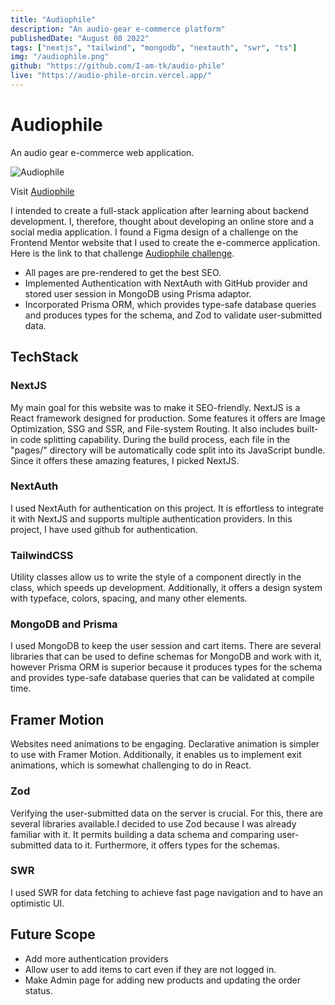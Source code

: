 ```yaml
---
title: "Audiophile"
description: "An audio-gear e-commerce platform"
publishedDate: "August 08 2022"
tags: ["nextjs", "tailwind", "mongodb", "nextauth", "swr", "ts"]
img: "/audiophile.png"
github: "https://github.com/I-am-tk/audio-phile"
live: "https://audio-phile-orcin.vercel.app/"
---
```


# Audiophile

An audio gear e-commerce web application.

![Audiophile](/public/audiophile.png)

Visit [Audiophile](https://audio-phile-orcin.vercel.app/)

I intended to create a full-stack application after learning about backend development. I, therefore, thought about developing an online store and a social media application. I found a Figma design of a challenge on the Frontend Mentor website that I used to create the e-commerce application. Here is the link to that challenge [Audiophile challenge](https://www.frontendmentor.io/challenges/audiophile-ecommerce-website-C8cuSd_wx).

- All pages are pre-rendered to get the best SEO.
- Implemented Authentication with NextAuth with GitHub provider and stored user session in MongoDB using Prisma adaptor.
- Incorporated Prisma ORM, which provides type-safe database queries and produces types for the schema, and Zod to validate user-submitted data.

## TechStack

### NextJS

My main goal for this website was to make it SEO-friendly. NextJS is a React framework designed for production. Some features it offers are Image Optimization, SSG and SSR, and File-system Routing. It also includes built-in code splitting capability. During the build process, each file in the "pages/" directory will be automatically code split into its JavaScript bundle. Since it offers these amazing features, I picked NextJS.

### NextAuth

I used NextAuth for authentication on this project. It is effortless to integrate it with NextJS and supports multiple authentication providers. In this project, I have used github for authentication.

### TailwindCSS

Utility classes allow us to write the style of a component directly in the class, which speeds up development. Additionally, it offers a design system with typeface, colors, spacing, and many other elements.

### MongoDB and Prisma

I used MongoDB to keep the user session and cart items. There are several libraries that can be used to define schemas for MongoDB and work with it, however Prisma ORM is superior because it produces types for the schema and provides type-safe database queries that can be validated at compile time.

## Framer Motion

Websites need animations to be engaging. Declarative animation is simpler to use with Framer Motion. Additionally, it enables us to implement exit animations, which is somewhat challenging to do in React.

### Zod

Verifying the user-submitted data on the server is crucial. For this, there are several libraries available.I decided to use Zod because I was already familiar with it. It permits building a data schema and comparing user-submitted data to it. Furthermore, it offers types for the schemas.

### SWR

I used SWR for data fetching to achieve fast page navigation and to have an optimistic UI.

## Future Scope

- Add more authentication providers
- Allow user to add items to cart even if they are not logged in.
- Make Admin page for adding new products and updating the order status.
